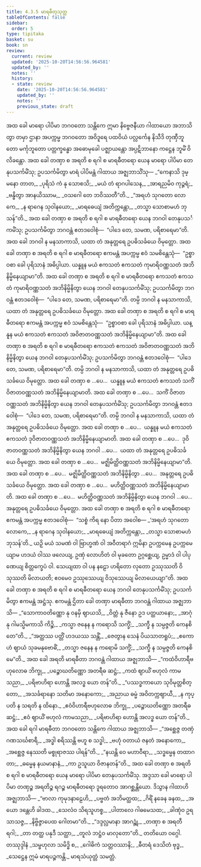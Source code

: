 ```yaml
---
title: 4.3.5 မာရဓီတုသုတ္တ
tableOfContents: false
sidebar:
  order: 5
type: tipitaka
basket: su
book: sn
review:
  current: review
  updated: '2025-10-20T14:56:56.964581'
  updated_by: ''
  notes: ''
  history:
  - state: review
    date: '2025-10-20T14:56:56.964581'
    updated_by: ''
    notes: ''
    previous_state: draft
---
```



<DynamicBreadcrumb />


<ReviewStatus review={frontmatter.review} showDetails={true} />

<HypothesisAnnotation frontmatter={frontmatter} />

<Division number="161" book="sn" e="ch" v="18" p="303">

<Paragraph number="910" book="sn">
အထ ခေါ မာရော ပါပိမာ ဘဂဝတော သန္တိကေ ဣမာ နိဗ္ဗေဇနီယာ ဂါထာယော အဘာသိတွာ တမှာ ဌာနာ အပက္ကမ္မ ဘဂဝတော အဝိဒူရေ ပထဝိယံ ပလ္လင်္ကေန နိသီဒိ တုဏှီဘူတော မင်္ကုဘူတော ပတ္တက္ခန္ဓော အဓောမုခေါ ပဇ္ဈာယန္တော အပ္ပဋိဘာနော ကဋ္ဌေန ဘူမိံ ဝိလိခန္တော. အထ ခေါ တဏှာ စ အရတိ စ ရဂါ စ မာရဓီတရော ယေန မာရော ပါပိမာ တေနုပသင်္ကမိံသု; ဥပသင်္ကမိတွာ မာရံ ပါပိမန္တံ ဂါထာယ အဇ္ဈဘာသိံသု—
</Paragraph>

<Paragraph number="911" type="verses" book="sn">
_“ကေနာသိ ဒုမ္မနော တာတ,_  
_ပုရိသံ ကံ နု သောစသိ;_  
_မယံ တံ ရာဂပါသေန,_  
_အာရညမိဝ ကုဉ္ဇရံ;_  
_ဗန္ဓိတွာ အာနယိဿာမ,_  
_ဝသဂေါ တေ ဘဝိဿတီ”တိ._  

</Paragraph>

<Paragraph number="912" type="verses" book="sn">
_“အရဟံ သုဂတော လောကေ,_  
_န ရာဂေန သုဝါနယော;_  
_မာရဓေယျံ အတိက္ကန္တော,_  
_တသ္မာ သောစာမဟံ ဘုသန်”တိ._  

</Paragraph>

<Paragraph number="913" book="sn">
အထ ခေါ တဏှာ စ အရတိ စ ရဂါ စ မာရဓီတရော ယေန ဘဂဝါ တေနုပသင်္ကမိံသု; ဥပသင်္ကမိတွာ ဘဂဝန္တံ ဧတဒဝေါစုံ—  “ပါဒေ တေ, သမဏ, ပရိစာရေမာ”တိ. အထ ခေါ ဘဂဝါ န မနသာကာသိ, ယထာ တံ အနုတ္တရေ ဥပဓိသင်္ခယေ ဝိမုတ္တော.
</Paragraph>

<Paragraph number="914" book="sn">
အထ ခေါ တဏှာ စ အရတိ စ ရဂါ စ မာရဓီတရော ဧကမန္တံ အပက္ကမ္မ ဧဝံ သမစိန္တေသုံ—  “ဥစ္စာဝစာ ခေါ ပုရိသာနံ အဓိပ္ပါယာ. ယန္နူန မယံ ဧကသတံ ဧကသတံ ကုမာရိဝဏ္ဏသတံ အဘိနိမ္မိနေယျာမာ”တိ. အထ ခေါ တဏှာ စ အရတိ စ ရဂါ စ မာရဓီတရော ဧကသတံ ဧကသတံ ကုမာရိဝဏ္ဏသတံ အဘိနိမ္မိနိတွာ ယေန ဘဂဝါ တေနုပသင်္ကမိံသု; ဥပသင်္ကမိတွာ ဘဂဝန္တံ ဧတဒဝေါစုံ—  “ပါဒေ တေ, သမဏ, ပရိစာရေမာ”တိ. တမ္ပိ ဘဂဝါ န မနသာကာသိ, ယထာ တံ အနုတ္တရေ ဥပဓိသင်္ခယေ ဝိမုတ္တော.
</Paragraph>

<Paragraph number="915" book="sn">
အထ ခေါ တဏှာ စ အရတိ စ ရဂါ စ မာရဓီတရော ဧကမန္တံ အပက္ကမ္မ ဧဝံ သမစိန္တေသုံ—  “ဥစ္စာဝစာ ခေါ ပုရိသာနံ အဓိပ္ပါယာ. ယန္နူန မယံ ဧကသတံ ဧကသတံ အဝိဇာတဝဏ္ဏသတံ အဘိနိမ္မိနေယျာမာ”တိ. အထ ခေါ တဏှာ စ အရတိ စ ရဂါ စ မာရဓီတရော ဧကသတံ ဧကသတံ အဝိဇာတဝဏ္ဏသတံ အဘိနိမ္မိနိတွာ ယေန ဘဂဝါ တေနုပသင်္ကမိံသု; ဥပသင်္ကမိတွာ ဘဂဝန္တံ ဧတဒဝေါစုံ—  “ပါဒေ တေ, သမဏ, ပရိစာရေမာ”တိ. တမ္ပိ ဘဂဝါ န မနသာကာသိ, ယထာ တံ အနုတ္တရေ ဥပဓိသင်္ခယေ ဝိမုတ္တော.
</Paragraph>

<Paragraph number="916" book="sn">
အထ ခေါ တဏှာ စ …ပေ…  ယန္နူန မယံ ဧကသတံ ဧကသတံ သကိံ ဝိဇာတဝဏ္ဏသတံ အဘိနိမ္မိနေယျာမာတိ. အထ ခေါ တဏှာ စ …ပေ…  သကိံ ဝိဇာတဝဏ္ဏသတံ အဘိနိမ္မိနိတွာ ယေန ဘဂဝါ တေနုပသင်္ကမိံသု; ဥပသင်္ကမိတွာ ဘဂဝန္တံ ဧတဒဝေါစုံ—  “ပါဒေ တေ, သမဏ, ပရိစာရေမာ”တိ. တမ္ပိ ဘဂဝါ န မနသာကာသိ, ယထာ တံ အနုတ္တရေ ဥပဓိသင်္ခယေ ဝိမုတ္တော.
</Paragraph>

<Paragraph number="917" book="sn">
အထ ခေါ တဏှာ စ …ပေ…  ယန္နူန မယံ ဧကသတံ ဧကသတံ ဒုဝိဇာတဝဏ္ဏသတံ အဘိနိမ္မိနေယျာမာတိ. အထ ခေါ တဏှာ စ …ပေ…  ဒုဝိဇာတဝဏ္ဏသတံ အဘိနိမ္မိနိတွာ ယေန ဘဂဝါ …ပေ…  ယထာ တံ အနုတ္တရေ ဥပဓိသင်္ခယေ ဝိမုတ္တော. အထ ခေါ တဏှာ စ …ပေ…  မဇ္ဈိမိတ္ထိဝဏ္ဏသတံ အဘိနိမ္မိနေယျာမာ”တိ. အထ ခေါ တဏှာ စ …ပေ…  မဇ္ဈိမိတ္ထိဝဏ္ဏသတံ အဘိနိမ္မိနိတွာ …ပေ…  အနုတ္တရေ ဥပဓိသင်္ခယေ ဝိမုတ္တော.
</Paragraph>

<Paragraph number="918" book="sn">
အထ ခေါ တဏှာ စ …ပေ…  မဟိတ္ထိဝဏ္ဏသတံ အဘိနိမ္မိနေယျာမာတိ. အထ ခေါ တဏှာ စ …ပေ…  မဟိတ္ထိဝဏ္ဏသတံ အဘိနိမ္မိနိတွာ ယေန ဘဂဝါ …ပေ…  အနုတ္တရေ ဥပဓိသင်္ခယေ ဝိမုတ္တော. အထ ခေါ တဏှာ စ အရတိ စ ရဂါ စ မာရဓီတရော ဧကမန္တံ အပက္ကမ္မ ဧတဒဝေါစုံ—  “သစ္စံ ကိရ နော ပိတာ အဝေါစ—
</Paragraph>

<Paragraph number="919" type="verses" book="sn">
_‘အရဟံ သုဂတော လောကေ,_  
_န ရာဂေန သုဝါနယော;_  
_မာရဓေယျံ အတိက္ကန္တော,_  
_တသ္မာ သောစာမဟံ ဘုသန်’တိ._  

</Paragraph>

<Paragraph number="920" book="sn">
ယဉှိ မယံ သမဏံ ဝါ ဗြာဟ္မဏံ ဝါ အဝီတရာဂံ ဣမိနာ ဥပက္ကမေန ဥပက္ကမေယျာမ ဟဒယံ ဝါဿ ဖလေယျ, ဥဏှံ လောဟိတံ ဝါ မုခတော ဥဂ္ဂစ္ဆေယျ, ဥမ္မာဒံ ဝါ ပါပုဏေယျ စိတ္တက္ခေပံ ဝါ. သေယျထာ ဝါ ပန နဠော ဟရိတော လုတော ဥဿုဿတိ ဝိသုဿတိ မိလာယတိ; ဧဝမေဝ ဥဿုဿေယျ ဝိသုဿေယျ မိလာယေယျာ”တိ.
</Paragraph>

<Paragraph number="921" book="sn">
အထ ခေါ တဏှာ စ အရတိ စ ရဂါ စ မာရဓီတရော ယေန ဘဂဝါ တေနုပသင်္ကမိံသု; ဥပသင်္ကမိတွာ ဧကမန္တံ အဋ္ဌံသု. ဧကမန္တံ ဌိတာ ခေါ တဏှာ မာရဓီတာ ဘဂဝန္တံ ဂါထာယ အဇ္ဈဘာသိ—
</Paragraph>

<Paragraph number="922" type="verses" book="sn">
_“သောကာဝတိဏ္ဏော နု ဝနမှိ ဈာယသိ,_  
_ဝိတ္တံ နု ဇီနော ဥဒ ပတ္ထယာနော;_  
_အာဂုံ နု ဂါမသ္မိမကာသိ ကိဉ္စိ,_  
_ကသ္မာ ဇနေန န ကရောသိ သက္ခိံ;_  
_သက္ခီ န သမ္ပဇ္ဇတိ ကေနစိ တေ”တိ._  

</Paragraph>

<Paragraph number="923" type="verses" book="sn">
_“အတ္ထဿ ပတ္တိံ ဟဒယဿ သန္တိံ,_  
_ဇေတွာန သေနံ ပိယသာတရူပံ;_  
_ဧကောဟံ ဈာယံ သုခမနုဗောဓိံ,_  
_တသ္မာ ဇနေန န ကရောမိ သက္ခိံ;_  
_သက္ခီ န သမ္ပဇ္ဇတိ ကေနစိ မေ”တိ._  

</Paragraph>

<Paragraph number="924" book="sn">
အထ ခေါ အရတိ မာရဓီတာ ဘဂဝန္တံ ဂါထာယ အဇ္ဈဘာသိ—
</Paragraph>

<Paragraph number="925" type="verses" book="sn">
_“ကထံဝိဟာရီဗဟုလောဓ ဘိက္ခု,_  
_ပဉ္စောဃတိဏ္ဏော အတရီဓ ဆဋ္ဌံ;_  
_ကထံ ဈာယိံ ဗဟုလံ ကာမသညာ,_  
_ပရိဗာဟိရာ ဟောန္တိ အလဒ္ဓ ယော တန်”တိ._  

</Paragraph>

<Paragraph number="926" type="verses" book="sn">
_“ပဿဒ္ဓကာယော သုဝိမုတ္တစိတ္တော,_  
_အသင်္ခရာနော သတိမာ အနောကော;_  
_အညာယ ဓမ္မံ အဝိတက္ကဈာယီ,_  
_န ကုပ္ပတိ န သရတိ န ထိနော._  

</Paragraph>

<Paragraph number="927" type="verses" book="sn">
_ဧဝံဝိဟာရီဗဟုလောဓ ဘိက္ခု,_  
_ပဉ္စောဃတိဏ္ဏော အတရီဓ ဆဋ္ဌံ;_  
_ဧဝံ ဈာယိံ ဗဟုလံ ကာမသညာ,_  
_ပရိဗာဟိရာ ဟောန္တိ အလဒ္ဓ ယော တန်”တိ._  

</Paragraph>

<Paragraph number="928" book="sn">
အထ ခေါ ရဂါ မာရဓီတာ ဘဂဝတော သန္တိကေ ဂါထာယ အဇ္ဈဘာသိ—
</Paragraph>

<Paragraph number="929" type="verses" book="sn">
_“အစ္ဆေဇ္ဇ တဏှံ ဂဏသင်္ဃစာရီ,_  
_အဒ္ဓါ စရိဿန္တိ ဗဟူ စ သဒ္ဓါ;_  
_ဗဟုံ ဝတာယံ ဇနတံ အနောကော,_  
_အစ္ဆေဇ္ဇ နေဿတိ မစ္စုရာဇဿ ပါရန်”တိ._  

</Paragraph>

<Paragraph number="930" type="verses" book="sn">
_“နယန္တိ ဝေ မဟာဝီရာ,_  
_သဒ္ဓမ္မေန တထာဂတာ;_  
_ဓမ္မေန နယမာနာနံ,_  
_ကာ ဥသူယာ ဝိဇာနတန်”တိ._  

</Paragraph>

<Paragraph number="931" book="sn">
အထ ခေါ တဏှာ စ အရတိ စ ရဂါ စ မာရဓီတရော ယေန မာရော ပါပိမာ တေနုပသင်္ကမိံသု. အဒ္ဒသာ ခေါ မာရော ပါပိမာ တဏှဉ္စ အရတိဉ္စ ရဂဉ္စ မာရဓီတရော ဒူရတောဝ အာဂစ္ဆန္တိယော. ဒိသွာန ဂါထာဟိ အဇ္ဈဘာသိ—
</Paragraph>

<Paragraph number="932" type="verses" book="sn">
_“ဗာလာ ကုမုဒနာဠေဟိ,_  
_ပဗ္ဗတံ အဘိမတ္ထထ;_  
_ဂိရိံ နခေန ခနထ,_  
_အယော ဒန္တေဟိ ခါဒထ._  

</Paragraph>

<Paragraph number="933" type="verses" book="sn">
_သေလံဝ သိရသူဟစ္စ,_  
_ပါတာလေ ဂါဓမေသထ;_  
_ခါဏုံဝ ဥရသာသဇ္ဇ,_  
_နိဗ္ဗိဇ္ဇာပေထ ဂေါတမာ”တိ._  

</Paragraph>

<Paragraph number="934" type="verses" book="sn">
_“ဒဒ္ဒလ္လမာနာ အာဂဉ္ဆုံ,_  
_တဏှာ စ အရတီ ရဂါ;_  
_တာ တတ္ထ ပနုဒီ သတ္ထာ,_  
_တူလံ ဘဋ္ဌံဝ မာလုတော”တိ._  


</Paragraph>
</Division>

<Paragraph number="935" type="center" book="sn">
တတိယော ဝဂ္ဂေါ.



</Paragraph>

<Paragraph number="936" type="center" book="sn">
တဿုဒ္ဒါနံ


</Paragraph>

<Paragraph number="937" type="verses" book="sn">
_သမ္ဗဟုလာ သမိဒ္ဓိ စ,_  
_ဂေါဓိကံ သတ္တဝဿာနိ;_  
_ဓီတရံ ဒေသိတံ ဗုဒ္ဓ,_  
_သေဋ္ဌေန ဣမံ မာရပဉ္စကန္တိ._  


</Paragraph>

<Paragraph number="938" type="center" book="sn">
မာရသံယုတ္တံ သမတ္တံ.
</Paragraph>